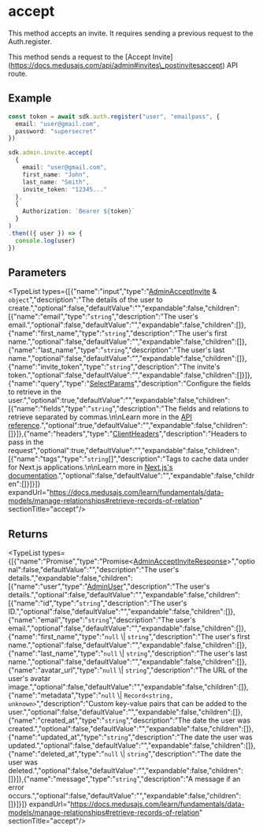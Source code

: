 
# accept

This method accepts an invite. It requires sending a previous request to
the Auth.register.

This method sends a request to the [Accept Invite]
(https://docs.medusajs.com/api/admin#invites\_postinvitesaccept)
API route.

## Example

```ts
const token = await sdk.auth.register("user", "emailpass", {
  email: "user@gmail.com",
  password: "supersecret"
})

sdk.admin.invite.accept(
  {
    email: "user@gmail.com",
    first_name: "John",
    last_name: "Smith",
    invite_token: "12345..."
  },
  {
    Authorization: `Bearer ${token}`
  }
)
.then(({ user }) => {
  console.log(user)
})
```

## Parameters

<TypeList types={[{"name":"input","type":"[AdminAcceptInvite](../../../../../types/HttpTypes/types/types.HttpTypes.AdminAcceptInvite/page.mdx) & `object`","description":"The details of the user to create.","optional":false,"defaultValue":"","expandable":false,"children":[{"name":"email","type":"`string`","description":"The user's email.","optional":false,"defaultValue":"","expandable":false,"children":[]},{"name":"first_name","type":"`string`","description":"The user's first name.","optional":false,"defaultValue":"","expandable":false,"children":[]},{"name":"last_name","type":"`string`","description":"The user's last name.","optional":false,"defaultValue":"","expandable":false,"children":[]},{"name":"invite_token","type":"`string`","description":"The invite's token.","optional":false,"defaultValue":"","expandable":false,"children":[]}]},{"name":"query","type":"[SelectParams](../../../../../types/HttpTypes/interfaces/types.HttpTypes.SelectParams/page.mdx)","description":"Configure the fields to retrieve in the user.","optional":true,"defaultValue":"","expandable":false,"children":[{"name":"fields","type":"`string`","description":"The fields and relations to retrieve separated by commas.\n\nLearn more in the [API reference](https://docs.medusajs.com/api/store#select-fields-and-relations).","optional":true,"defaultValue":"","expandable":false,"children":[]}]},{"name":"headers","type":"[ClientHeaders](../../../types/js_sdk.admin.ClientHeaders/page.mdx)","description":"Headers to pass in the request","optional":true,"defaultValue":"","expandable":false,"children":[{"name":"tags","type":"`string`[]","description":"Tags to cache data under for Next.js applications.\n\nLearn more in [Next.js's documentation](https://nextjs.org/docs/app/building-your-application/caching#fetch-optionsnexttags-and-revalidatetag).","optional":false,"defaultValue":"","expandable":false,"children":[]}]}]} expandUrl="https://docs.medusajs.com/learn/fundamentals/data-models/manage-relationships#retrieve-records-of-relation" sectionTitle="accept"/>

## Returns

<TypeList types={[{"name":"Promise","type":"Promise&#60;[AdminAcceptInviteResponse](../../../../../types/HttpTypes/types/types.HttpTypes.AdminAcceptInviteResponse/page.mdx)&#62;","optional":false,"defaultValue":"","description":"The user's details.","expandable":false,"children":[{"name":"user","type":"[AdminUser](../../../../../types/HttpTypes/interfaces/types.HttpTypes.AdminUser/page.mdx)","description":"The user's details.","optional":false,"defaultValue":"","expandable":false,"children":[{"name":"id","type":"`string`","description":"The user's ID.","optional":false,"defaultValue":"","expandable":false,"children":[]},{"name":"email","type":"`string`","description":"The user's email.","optional":false,"defaultValue":"","expandable":false,"children":[]},{"name":"first_name","type":"`null` \\| `string`","description":"The user's first name.","optional":false,"defaultValue":"","expandable":false,"children":[]},{"name":"last_name","type":"`null` \\| `string`","description":"The user's last name.","optional":false,"defaultValue":"","expandable":false,"children":[]},{"name":"avatar_url","type":"`null` \\| `string`","description":"The URL of the user's avatar image.","optional":false,"defaultValue":"","expandable":false,"children":[]},{"name":"metadata","type":"`null` \\| `Record<string, unknown>`","description":"Custom key-value pairs that can be added to the user.","optional":false,"defaultValue":"","expandable":false,"children":[]},{"name":"created_at","type":"`string`","description":"The date the user was created.","optional":false,"defaultValue":"","expandable":false,"children":[]},{"name":"updated_at","type":"`string`","description":"The date the user was updated.","optional":false,"defaultValue":"","expandable":false,"children":[]},{"name":"deleted_at","type":"`null` \\| `string`","description":"The date the user was deleted.","optional":false,"defaultValue":"","expandable":false,"children":[]}]},{"name":"message","type":"`string`","description":"A message if an error occurs.","optional":false,"defaultValue":"","expandable":false,"children":[]}]}]} expandUrl="https://docs.medusajs.com/learn/fundamentals/data-models/manage-relationships#retrieve-records-of-relation" sectionTitle="accept"/>
